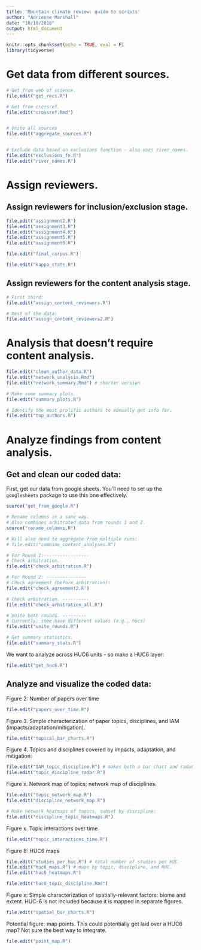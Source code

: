 ```yaml
---
title: 'Mountain climate review: guide to scripts'
author: "Adrienne Marshall"
date: "10/18/2018"
output: html_document
---
```


```r
knitr::opts_chunk$set(echo = TRUE, eval = F)
library(tidyverse)
```

# Get data from different sources. 

```r

# Get from web of science.
file.edit("get_recs.R")

# Get from crossref.
file.edit("crossref.Rmd")


# Unite all sources 
file.edit("aggregate_sources.R")


# Exclude data based on exclusions function - also uses river_names. 
file.edit("exclusions_fn.R")
file.edit("river_names.R")
```


# Assign reviewers.

## Assign reviewers for inclusion/exclusion stage.

```r
file.edit("assignment2.R")
file.edit("assignment3.R")
file.edit("assignment4.R")
file.edit("assignment5.R")
file.edit("assignment6.R")
```

```r
file.edit("final_corpus.R")
```

```r
file.edit("kappa_stats.R")
```



## Assign reviewers for the content analysis stage. 


```r
# First third: 
file.edit("assign_content_reviewers.R")

# Rest of the data: 
file.edit("assign_content_reviewers2.R")
```

# Analysis that doesn't require content analysis. 

```r
file.edit("clean_author_data.R")
file.edit("network_analysis.Rmd")
file.edit("network_summary.Rmd") # shorter version

# Make some summary plots. 
file.edit("summary_plots.R")

# Identify the most prolific authors to manually get info for. 
file.edit("top_authors.R")
```


# Analyze findings from content analysis.

## Get and clean our coded data: 

First, get our data from google sheets. You'll need to set up the `googlesheets` package to use this one effectively.

```r
source("get_from_google.R")

# Rename columns in a sane way.
# Also combines arbitrated data from rounds 1 and 2. 
source("rename_columns.R")

# Will also need to aggregate from multiple runs:
# file.edit("combine_content_analyses.R")

# For Round 1:-----------------
# Check arbitration. 
file.edit("check_arbitration.R")

# For Round 2: ---------------
# Check agreement (before arbitration): 
file.edit("check_agreement2.R")

# Check arbitration. ----------
file.edit("check_arbitration_all.R")

# Unite both rounds. ---------
# Currently, some have different values (e.g., hucs)
file.edit("unite_rounds.R")

# Get summary statistics.
file.edit("summary_stats.R")
```

We want to analyze across HUC6 units - so make a HUC6 layer: 

```r
file.edit("get_huc6.R")
```

## Analyze and visualize the coded data: 

Figure 2: Number of papers over time
```r
file.edit("papers_over_time.R")
```

Figure 3. Simple characterization of paper topics, disciplines, and IAM (impacts/adaptation/mitigation).
```r
file.edit("topical_bar_charts.R")
```


Figure 4. Topics and disciplines covered by impacts, adaptation, and mitigation: 
```r
file.edit("IAM_topic_discipline.R") # makes both a bar chart and radar. Set discipline vs topic at top. 
file.edit("topic_discipline_radar.R")
```

Figure x. Network map of topics; network map of disciplines. 
```r
file.edit("topic_network_map.R")
file.edit("discipline_network_map.R")

# Make network heatmaps of topics, subset by discipline:
file.edit("discipline_topic_heatmaps.R")
```

Figure x. Topic interactions over time. 
```r
file.edit("topic_interactions_time.R")
```


Figure 8: HUC6 maps
```r
file.edit("studies_per_huc.R") # total number of studies per HUC. 
file.edit("huc6_maps.R") # maps by topic, discipline, and HUC.
file.edit("huc6_heatmaps.R")

file.edit("huc6_topic_discipline.Rmd")
```


Figure x: Simple characterization of spatially-relevant factors: biome and extent.
HUC-6 is not included because it is mapped in separate figures. 
```r
file.edit("spatial_bar_charts.R")
```

Potential figure: map points. 
This could potentially get laid over a HUC6 map? Not sure the best way to integrate. 
```r
file.edit("point_map.R")
```



